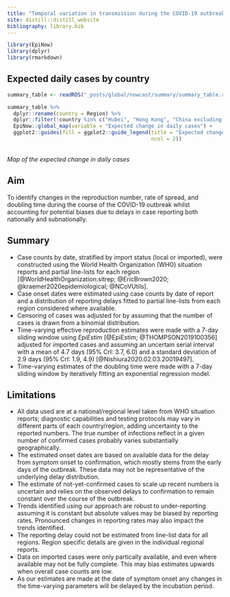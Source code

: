 ```yaml
---
title: "Temporal variation in transmission during the COVID-19 outbreak"
site: distill::distill_website
bibliography: library.bib   
---
```



```r
library(EpiNow)
library(dplyr)
library(rmarkdown)
```

## Expected daily cases by country

```r
summary_table <- readRDS("_posts/global/nowcast/summary/summary_table.rds")
```

```r
summary_table %>% 
  dplyr::rename(country = Region) %>% 
  dplyr::filter(!country %in% c("Hubei", "Hong Kong", "China excluding Hubei")) %>% 
  EpiNow::global_map(variable = "Expected change in daily cases") +
  ggplot2::guides(fill = ggplot2::guide_legend(title = "Expected change in daily cases",
                                               ncol = 2))
```
<br>
*Map of the expected change in daily cases*

## Aim

To identify changes in the reproduction number, rate of spread, and doubling time during the course of the COVID-19 outbreak whilst accounting for potential biases due to delays in case reporting both nationally and subnationally.


## Summary

* Case counts by date, stratified by import status (local or imported), were constructed using the World Health Organization (WHO) situation reports and partial line-lists for each region [@WorldHealthOrganization:sitrep; @EricBrown2020; @kraemer2020epidemiological; @NCoVUtils].
* Case onset dates were estimated using case counts by date of report and a distribution of reporting delays fitted to partial line-lists from each region considered where available.
* Censoring of cases was adjusted for by assuming that the number of cases is drawn from a binomial distribution.
* Time-varying effective reproduction estimates were made with a 7-day sliding window using *EpiEstim* [@EpiEstim; @THOMPSON2019100356] adjusted for imported cases and assuming an uncertain serial interval with a mean of 4.7 days (95% CrI: 3.7, 6.0) and a standard deviation of 2.9 days (95% CrI: 1.9, 4.9) [@Nishiura2020.02.03.20019497].
* Time-varying estimates of the doubling time were made with a 7-day sliding window by iteratively fitting an exponential regression model. 

## Limitations

* All data used are at a national/regional level taken from WHO situation reports; diagnostic capabilities and testing protocols may vary in different parts of each country/region, adding uncertainty to the reported numbers. The true number of infections reflect in a given number of confirmed cases probably varies substantially geographically.
* The estimated onset dates are based on available data for the delay from symptom onset to confirmation, which mostly stems from the early days of the outbreak. These data may not be representative of the underlying delay distribution.
* The estimate of not-yet-confirmed cases to scale up recent numbers is uncertain and relies on the observed delays to confirmation to remain constant over the course of the outbreak.
* Trends identified using our approach are robust to under-reporting assuming it is constant but absolute values may be biased by reporting rates. Pronounced changes in reporting rates may also impact the trends identified.
* The reporting delay could not be estimated from line-list data for all regions. Region specific details are given in the individual regional reports.
* Data on imported cases were only partically available, and even where available may not be fully complete. This may bias estimates upwards when overall case counts are low.
* As our estimates are made at the date of symptom onset any changes in the time-varying parameters will be delayed by the incubation period. 
